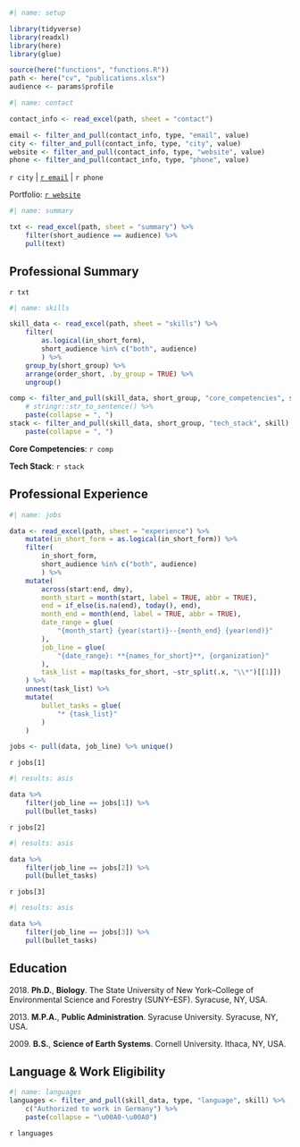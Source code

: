 ```r
#| name: setup

library(tidyverse)
library(readxl)
library(here)
library(glue)

source(here("functions", "functions.R"))
path <- here("cv", "publications.xlsx")
audience <- params$profile


```

```r
#| name: contact

contact_info <- read_excel(path, sheet = "contact")

email <- filter_and_pull(contact_info, type, "email", value)
city <- filter_and_pull(contact_info, type, "city", value)
website <- filter_and_pull(contact_info, type, "website", value)
phone <- filter_and_pull(contact_info, type, "phone", value)
```

\begingroup
\par\centering\textbf{Theodore W. Hermann, Ph.D.}
\vspace{-5pt}
\par\centering `r city` | [`r email`](mailto:`r email`) | `r phone`
\vspace{-5pt}
\par\centering Portfolio: [`r website`](`r website`)
\vspace{-5pt}

\endgroup

```r
#| name: summary

txt <- read_excel(path, sheet = "summary") %>%
    filter(short_audience == audience) %>%
    pull(text)

```

## Professional Summary

<!-- Data Scientist and Analyst with 7+ years’ experience transforming complex environmental and industrial data into actionable insights. Expert in building reproducible analytical pipelines and predictive models using R, Python, and SQL. Proven record of improving decision-making for scientific and engineering partners through automation, transparent reporting, and stakeholder-focused solutions. -->

`r txt`
 
``` r
#| name: skills

skill_data <- read_excel(path, sheet = "skills") %>%
    filter(
        as.logical(in_short_form),
        short_audience %in% c("both", audience)
        ) %>%
    group_by(short_group) %>%
    arrange(order_short, .by_group = TRUE) %>%
    ungroup()

comp <- filter_and_pull(skill_data, short_group, "core_competencies", skill) %>%
    # stringr::str_to_sentence() %>%
    paste(collapse = ", ")
stack <- filter_and_pull(skill_data, short_group, "tech_stack", skill) %>%
    paste(collapse = ", ")
```

**Core Competencies**: `r comp`

**Tech Stack**: `r stack`


## Professional Experience
\par\vspace{-5pt}
```r
#| name: jobs

data <- read_excel(path, sheet = "experience") %>%
    mutate(in_short_form = as.logical(in_short_form)) %>%
    filter(
        in_short_form,
        short_audience %in% c("both", audience)
        ) %>%
    mutate(
        across(start:end, dmy),
        month_start = month(start, label = TRUE, abbr = TRUE),
        end = if_else(is.na(end), today(), end),
        month_end = month(end, label = TRUE, abbr = TRUE),
        date_range = glue(
            "{month_start} {year(start)}--{month_end} {year(end)}"
        ),
        job_line = glue(
            "{date_range}: **{names_for_short}**, {organization}"
        ),
        task_list = map(tasks_for_short, ~str_split(.x, "\\*")[[1]])
    ) %>% 
    unnest(task_list) %>%
    mutate(
        bullet_tasks = glue(
            "* {task_list}"
        )
    )

jobs <- pull(data, job_line) %>% unique()

```

`r jobs[1]`

```r
#| results: asis

data %>%
    filter(job_line == jobs[1]) %>%
    pull(bullet_tasks)
```


`r jobs[2]`

```r
#| results: asis

data %>%
    filter(job_line == jobs[2]) %>%
    pull(bullet_tasks)
```


`r jobs[3]`

```r
#| results: asis

data %>%
    filter(job_line == jobs[3]) %>%
    pull(bullet_tasks)
```



## Education

2018\. **Ph.D.**, **Biology**. The State University of New York–College of Environmental Science and Forestry (SUNY–ESF). Syracuse, NY, USA.

2013\. **M.P.A.**, **Public Administration**. Syracuse University. Syracuse, NY, USA.

2009\. **B.S.**, **Science of Earth Systems**. Cornell University. Ithaca, NY, USA.

## Language & Work Eligibility

``` r
#| name: languages
languages <- filter_and_pull(skill_data, type, "language", skill) %>%
    c("Authorized to work in Germany") %>%
    paste(collapse = "\u00A0·\u00A0")


```

`r languages`